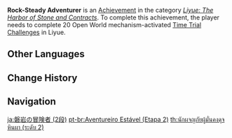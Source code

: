 {{Achievement Infobox
|title        = Rock-Steady Adventurer
|id           = 80054
|order id     = 0054
|category     = Liyue: The Harbor of Stone and Contracts
|description  = Complete 20 Open World mechanism-activated [[Time Trial Challenge]]s in [[Liyue]] ([[The Chasm]] is counted separately).
|requirements = 
|primogems    = 10
|tracking     = Tracks the amount of Open World mechanism-activated Time Trial Challenges found in Liyue.
|topic        = Time Trial Challenges
|set          = Rock-Steady Adventurer
|tier         = 2
|tiers_total  = 3
}}
'''Rock-Steady Adventurer''' is an [[Achievement]] in the category ''[[Liyue: The Harbor of Stone and Contracts]]''. To complete this achievement, the player needs to complete 20 Open World mechanism-activated [[Time Trial Challenge]]s in Liyue.
<!--
==Trivia==

==Video Guides==
{{EVT
|video1   = 
|caption1 = 
}}
-->
==Other Languages==
{{Transclude|Rock-Steady Adventurer|Other Languages}}

==Change History==
{{Change History|1.0}}
<!--
==References==
{{Reflist}}
-->
==Navigation==
{{Achievement Navbox}}

[[ja:磐岩の冒険者 (2段)]]
[[pt-br:Aventureiro Estável (Etapa 2)]]
[[th:นักผจญภัยผู้มั่นคงดุจหินผา (ระดับ 2)]]